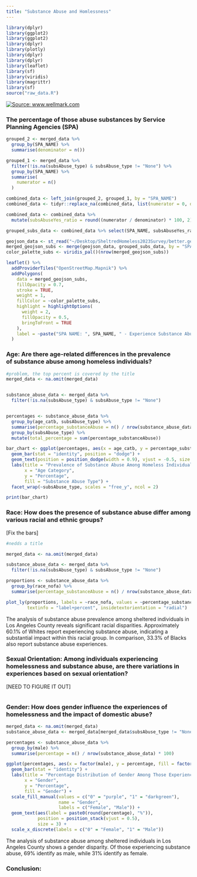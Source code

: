 ```yaml
---
title: "Substance Abuse and Homlessness"
---
```


```r
library(dplyr)
library(ggplot2)
library(ggplot2)
library(dplyr)
library(plotly)
library(dplyr)
library(dplyr)
library(leaflet)
library(sf)
library(viridis)
library(magrittr)
library(sf)
source("raw_data.R")

```

[![Source: www.wellmark.com](images/Substance-Abuse-During-COVID-19.png)](https://www.wellmark.com/blue/healthy-living/the-pandemics-deadly-affect-on-substance-abuse)

### The percentage of those abuse substances by Service Planning Agencies (SPA)

```r

grouped_2 <- merged_data %>%
  group_by(SPA_NAME) %>%
  summarise(denominator = n())

grouped_1 <- merged_data %>%
  filter(!is.na(subsAbuse_type) & subsAbuse_type != "None") %>%
  group_by(SPA_NAME) %>%
  summarise(
    numerator = n()
  )

combined_data <- left_join(grouped_2, grouped_1, by = "SPA_NAME")
combined_data <- tidyr::replace_na(combined_data, list(numerator = 0, denominator = 0))

combined_data <- combined_data %>%
  mutate(subsAbuseYes_ratio = round((numerator / denominator) * 100, 2))

grouped_subs_data <- combined_data %>% select(SPA_NAME, subsAbuseYes_ratio)

geojson_data <- st_read("~/Desktop/SheltredHomeless2023Survey/better.geojson", quiet = TRUE)
merged_geojson_subs <- merge(geojson_data, grouped_subs_data, by = "SPA_NAME", all.x = TRUE)
color_palette_subs <- viridis_pal()(nrow(merged_geojson_subs))

leaflet() %>%
  addProviderTiles("OpenStreetMap.Mapnik") %>%
  addPolygons(
    data = merged_geojson_subs,
    fillOpacity = 0.7,
    stroke = TRUE,
    weight = 1,
    fillColor = ~color_palette_subs,
    highlight = highlightOptions(
      weight = 2,
      fillOpacity = 0.5,
      bringToFront = TRUE
    ),
    label = ~paste("SPA NAME: ", SPA_NAME, " - Experience Substance Abuse (%): ", subsAbuseYes_ratio)
  )

```

### Age: Are there age-related differences in the prevalence of substance abuse among homeless individuals?

```r

#problem, the top percent is covered by the title 
merged_data <- na.omit(merged_data)


substance_abuse_data <- merged_data %>%
  filter(!is.na(subsAbuse_type) & subsAbuse_type != "None")


percentages <- substance_abuse_data %>%
  group_by(age_catb, subsAbuse_type) %>%
  summarise(percentage_substanceAbuse = n() / nrow(substance_abuse_data) * 100, .groups = 'drop') %>%
  group_by(subsAbuse_type) %>%
  mutate(total_percentage = sum(percentage_substanceAbuse))

bar_chart <- ggplot(percentages, aes(x = age_catb, y = percentage_substanceAbuse / total_percentage, fill = subsAbuse_type, label = scales::percent(percentage_substanceAbuse / total_percentage))) +
  geom_bar(stat = "identity", position = "dodge") +
  geom_text(position = position_dodge(width = 0.9), vjust = -0.5, size = 3) +
  labs(title = "Prevalence of Substance Abuse Among Homeless Individuals by Age and Type",
       x = "Age Category",
       y = "Percentage",
       fill = "Substance Abuse Type") +
  facet_wrap(~subsAbuse_type, scales = "free_y", ncol = 2)

print(bar_chart)

```

### Race: How does the presence of substance abuse differ among various racial and ethnic groups?

\[Fix the bars\]

```r
#nedds a title 

merged_data <- na.omit(merged_data)

substance_abuse_data <- merged_data %>%
  filter(!is.na(subsAbuse_type) & subsAbuse_type != "None")

proportions <- substance_abuse_data %>%
  group_by(race_nofa) %>%
  summarise(percentage_substanceAbuse = n() / nrow(substance_abuse_data) * 100)

plot_ly(proportions, labels = ~race_nofa, values = ~percentage_substanceAbuse, type = "pie",
        textinfo = "label+percent", insidetextorientation = "radial") 

```

The analysis of substance abuse prevalence among sheltered individuals in Los Angeles County reveals significant racial disparities. Approximately 60.1% of Whites report experiencing substance abuse, indicating a substantial impact within this racial group. In comparison, 33.3% of Blacks also report substance abuse experiences.

### Sexual Orientation: Among individuals experiencing homelessness and substance abuse, are there variations in experiences based on sexual orientation?

\[NEED TO FIGURE IT OUT\]

```r

```

### Gender: How does gender influence the experiences of homelessness and the impact of domestic abuse?

```r

merged_data <- na.omit(merged_data)
substance_abuse_data <- merged_data[merged_data$subsAbuse_type != "None", ]

percentages <- substance_abuse_data %>%
  group_by(male) %>%
  summarise(percentage = n() / nrow(substance_abuse_data) * 100)

ggplot(percentages, aes(x = factor(male), y = percentage, fill = factor(male))) +
  geom_bar(stat = "identity") +
  labs(title = "Percentage Distribution of Gender Among Those Experiencing Substance Abuse",
       x = "Gender",
       y = "Percentage",
       fill = "Gender") +
  scale_fill_manual(values = c("0" = "purple", "1" = "darkgreen"),
                    name = "Gender",
                    labels = c("Female", "Male")) +
  geom_text(aes(label = paste0(round(percentage), "%")),
            position = position_stack(vjust = 0.5),
            size = 3) + 
  scale_x_discrete(labels = c("0" = "Female", "1" = "Male")) 
```

The analysis of substance abuse among sheltered individuals in Los Angeles County shows a gender disparity. Of those experiencing substance abuse, 69% identify as male, while 31% identify as female.

### Conclusion:
